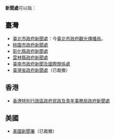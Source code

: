 '''新聞處'''可以指：
==臺灣==
*[[臺北市政府新聞處|臺北市政府新聞處]]：今[[臺北市政府觀光傳播局|臺北市政府觀光傳播局]]。
*[[桃園市政府新聞處|桃園市政府新聞處]]
*[[彰化縣政府新聞處|彰化縣政府新聞處]]
*[[雲林縣政府新聞處|雲林縣政府新聞處]]
*[[臺南市政府新聞及國際關係處|臺南市政府新聞及國際關係處]]
*[[臺灣省政府新聞處|臺灣省政府新聞處]]（已裁撤）
==香港==
*[[香港特別行政區政府|香港特別行政區政府]][[民政及青年事務局|民政及青年事務局]][[政府新聞處|政府新聞處]]
==美國==
*[[美國新聞署|美國新聞署]]（已裁撤）

{{disambig|Cat=三字組織機構消歧義}}